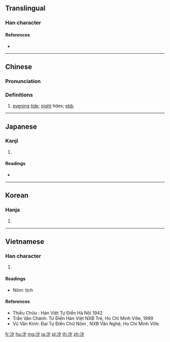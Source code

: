 ==Translingual==

===Han character===
{{Han char|rn=85|rad=水|as=03|sn=6|four=37120|canj=ENI|ids=⿰氵夕}}

====References====
* {{Han ref|kx=0605.030|dkj=17122|dj=0998.120|hdz=31554.020|uh=6C50|ud=27728|bh=A6C1|bd=42689}}

----

==Chinese==
{{zh-forms}}

===Pronunciation===
{{zh-pron
|m=汐
|c=zik6
|h=pfs=
|md=
|mn=
|w=
|mc=y
|oc=y
|cat=n
}}

===Definitions===
{{zh-hanzi}}

# [[evening]] [[tide]]; [[night]] tides; [[ebb]]

----

==Japanese==

===Kanji===
{{ja-kanji|grade=|rs=水03}}

# {{defn|lang=ja|sort=水03}}

====Readings====
* {{ja-readings|on=[[せき]] (seki)|kun=[[しお]] (shio), [[うしお]] (ushio)}}

----

==Korean==

===Hanja===
{{ko-hanja|hangeul=석|eumhun=|rv=seok|mr=sŏk|y=sek}}

# {{defn|lang=ko|sort=水03}}

----

==Vietnamese==

===Han character===
{{vi-hantu|tịch|rs=水03}}

# {{defn|lang=vi|sort=水03}}

====Readings====
* Nôm: tịch

====References====
* Thiều Chửu : Hán Việt Tự Điển Hà Nội 1942
* Trần Văn Chánh: Từ Điển Hán Việt NXB Trẻ, Ho Chi Minh Ville, 1999
* Vũ Văn Kính: Đại Tự Điển Chữ Nôm , NXB Văn Nghệ, Ho Chi Minh Ville

[[fr:汐]]
[[hu:汐]]
[[mg:汐]]
[[ja:汐]]
[[pl:汐]]
[[th:汐]]
[[zh:汐]]